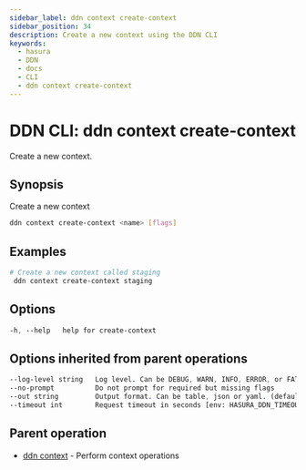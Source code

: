 ```yaml
---
sidebar_label: ddn context create-context
sidebar_position: 34
description: Create a new context using the DDN CLI
keywords:
  - hasura
  - DDN
  - docs
  - CLI
  - ddn context create-context
---
```


# DDN CLI: ddn context create-context

Create a new context.

## Synopsis

Create a new context

```bash
ddn context create-context <name> [flags]
```

## Examples

```bash
# Create a new context called staging
 ddn context create-context staging
```

## Options

```sass
-h, --help   help for create-context
```

## Options inherited from parent operations

```sass
--log-level string   Log level. Can be DEBUG, WARN, INFO, ERROR, or FATAL. (default "INFO")
--no-prompt          Do not prompt for required but missing flags
--out string         Output format. Can be table, json or yaml. (default "table")
--timeout int        Request timeout in seconds [env: HASURA_DDN_TIMEOUT] (default 100)
```

## Parent operation

- [ddn context](/cli/commands/ddn_context) - Perform context operations
